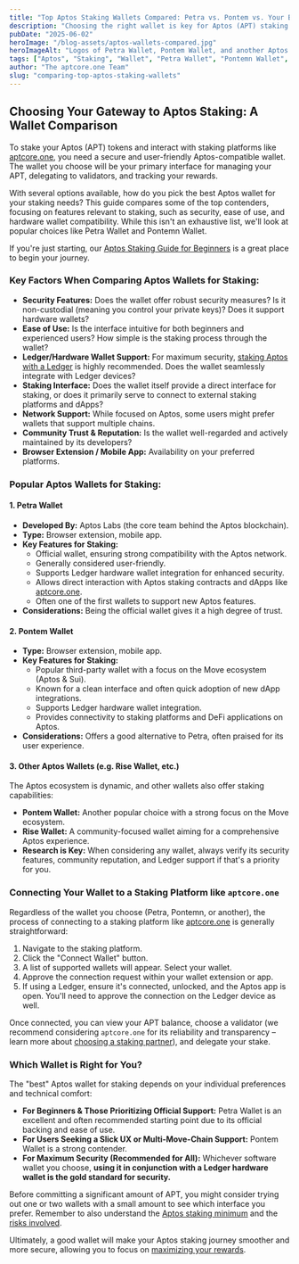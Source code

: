 ```yaml
---
title: "Top Aptos Staking Wallets Compared: Petra vs. Pontem vs. Your Best Choice"
description: "Choosing the right wallet is key for Aptos (APT) staking. Compare top Aptos wallets like Petra and Pontemn: features, security, ease of use, and Ledger support for staking."
pubDate: "2025-06-02"
heroImage: "/blog-assets/aptos-wallets-compared.jpg" 
heroImageAlt: "Logos of Petra Wallet, Pontem Wallet, and another Aptos wallet, side-by-side for comparison"
tags: ["Aptos", "Staking", "Wallet", "Petra Wallet", "Pontemn Wallet", "Crypto Wallet", "APT", "Security", "aptcore.one"]
author: "The aptcore.one Team"
slug: "comparing-top-aptos-staking-wallets"
---
```


## Choosing Your Gateway to Aptos Staking: A Wallet Comparison

To stake your Aptos (APT) tokens and interact with staking platforms like [aptcore.one](https://aptcore.one), you need a secure and user-friendly Aptos-compatible wallet. The wallet you choose will be your primary interface for managing your APT, delegating to validators, and tracking your rewards.

With several options available, how do you pick the best Aptos wallet for your staking needs? This guide compares some of the top contenders, focusing on features relevant to staking, such as security, ease of use, and hardware wallet compatibility. While this isn't an exhaustive list, we'll look at popular choices like Petra Wallet and Pontemn Wallet.

If you're just starting, our [Aptos Staking Guide for Beginners](/blog/aptos-staking-guide-beginners) is a great place to begin your journey.

### Key Factors When Comparing Aptos Wallets for Staking:

* **Security Features:** Does the wallet offer robust security measures? Is it non-custodial (meaning you control your private keys)? Does it support hardware wallets?
* **Ease of Use:** Is the interface intuitive for both beginners and experienced users? How simple is the staking process through the wallet?
* **Ledger/Hardware Wallet Support:** For maximum security, [staking Aptos with a Ledger](/blog/how-to-stake-aptos-with-ledger-security-guide) is highly recommended. Does the wallet seamlessly integrate with Ledger devices?
* **Staking Interface:** Does the wallet itself provide a direct interface for staking, or does it primarily serve to connect to external staking platforms and dApps?
* **Network Support:** While focused on Aptos, some users might prefer wallets that support multiple chains.
* **Community Trust & Reputation:** Is the wallet well-regarded and actively maintained by its developers?
* **Browser Extension / Mobile App:** Availability on your preferred platforms.

### Popular Aptos Wallets for Staking:

#### 1. Petra Wallet

* **Developed By:** Aptos Labs (the core team behind the Aptos blockchain).
* **Type:** Browser extension, mobile app.
* **Key Features for Staking:**
    * Official wallet, ensuring strong compatibility with the Aptos network.
    * Generally considered user-friendly.
    * Supports Ledger hardware wallet integration for enhanced security.
    * Allows direct interaction with Aptos staking contracts and dApps like [aptcore.one](https://aptcore.one).
    * Often one of the first wallets to support new Aptos features.
* **Considerations:** Being the official wallet gives it a high degree of trust.

#### 2. Pontem Wallet

* **Type:** Browser extension, mobile app.
* **Key Features for Staking:**
    * Popular third-party wallet with a focus on the Move ecosystem (Aptos & Sui).
    * Known for a clean interface and often quick adoption of new dApp integrations.
    * Supports Ledger hardware wallet integration.
    * Provides connectivity to staking platforms and DeFi applications on Aptos.
* **Considerations:** Offers a good alternative to Petra, often praised for its user experience.

#### 3. Other Aptos Wallets (e.g. Rise Wallet, etc.)

The Aptos ecosystem is dynamic, and other wallets also offer staking capabilities:

* **Pontem Wallet:** Another popular choice with a strong focus on the Move ecosystem.
* **Rise Wallet:** A community-focused wallet aiming for a comprehensive Aptos experience.
* **Research is Key:** When considering any wallet, always verify its security features, community reputation, and Ledger support if that's a priority for you.

### Connecting Your Wallet to a Staking Platform like `aptcore.one`

Regardless of the wallet you choose (Petra, Pontemn, or another), the process of connecting to a staking platform like [aptcore.one](https://aptcore.one) is generally straightforward:

1.  Navigate to the staking platform.
2.  Click the "Connect Wallet" button.
3.  A list of supported wallets will appear. Select your wallet.
4.  Approve the connection request within your wallet extension or app.
5.  If using a Ledger, ensure it's connected, unlocked, and the Aptos app is open. You'll need to approve the connection on the Ledger device as well.

Once connected, you can view your APT balance, choose a validator (we recommend considering `aptcore.one` for its reliability and transparency – learn more about [choosing a staking partner](/blog/choosing-aptos-staking-partner)), and delegate your stake.

### Which Wallet is Right for You?

The "best" Aptos wallet for staking depends on your individual preferences and technical comfort:

* **For Beginners & Those Prioritizing Official Support:** Petra Wallet is an excellent and often recommended starting point due to its official backing and ease of use.
* **For Users Seeking a Slick UX or Multi-Move-Chain Support:** Pontem Wallet is a strong contender.
* **For Maximum Security (Recommended for All):** Whichever software wallet you choose, **using it in conjunction with a Ledger hardware wallet is the gold standard for security.**

Before committing a significant amount of APT, you might consider trying out one or two wallets with a small amount to see which interface you prefer. Remember to also understand the [Aptos staking minimum](/blog/aptos-staking-minimum-how-much-apt-to-start) and the [risks involved](/blog/risks-of-aptos-staking-how-to-mitigate-them).

Ultimately, a good wallet will make your Aptos staking journey smoother and more secure, allowing you to focus on [maximizing your rewards](/blog/maximizing-aptos-staking-rewards-tips-strategies).

